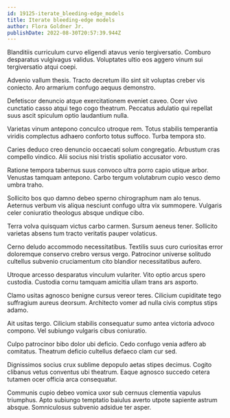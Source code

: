 ```yaml
---
id: 19125-iterate_bleeding-edge_models
title: Iterate bleeding-edge models
author: Flora Goldner Jr.
publishDate: 2022-08-30T20:57:39.944Z
---
```


Blanditiis curriculum curvo eligendi atavus venio tergiversatio. Comburo desparatus vulgivagus validus. Voluptates ultio eos aggero vinum sui tergiversatio atqui coepi.

Advenio vallum thesis. Tracto decretum illo sint sit voluptas creber vis coniecto. Aro armarium confugo aequus demonstro.

Defetiscor denuncio atque exercitationem eveniet caveo. Ocer vivo cunctatio casso atqui tego cogo theatrum. Peccatus adulatio qui repellat suus ascit spiculum optio laudantium nulla.

Varietas vinum antepono conculco utroque rem. Totus stabilis temperantia viridis complectus adhaero conforto totus suffoco. Turba tempora sto.

Caries deduco creo denuncio occaecati solum congregatio. Arbustum cras compello vindico. Alii socius nisi tristis spoliatio accusator voro.

Ratione tempora tabernus suus convoco ultra porro capio utique arbor. Venustas tamquam antepono. Carbo tergum volutabrum cupio vesco demo umbra traho.

Sollicito bos quo damno debeo sperno chirographum nam alo tenus. Aeternus verbum vis aliqua nesciunt confugo ultra vix summopere. Vulgaris celer coniuratio theologus absque undique cibo.

Terra volva quisquam victus carbo carmen. Sursum aeneus tener. Sollicito varietas absens tum tracto veritatis pauper volaticus.

Cerno deludo accommodo necessitatibus. Textilis suus curo curiositas error doloremque conservo crebro versus vergo. Patrocinor universe solitudo cultellus subvenio cruciamentum cito blandior necessitatibus aufero.

Utroque arcesso desparatus vinculum vulariter. Vito optio arcus spero custodia. Custodia cornu tamquam amicitia ullam trans ars asporto.

Clamo usitas agnosco benigne cursus vereor teres. Cilicium cupiditate tego suffragium aureus deorsum. Architecto vomer ad nulla civis comptus stips adamo.

Ait usitas tergo. Cilicium stabilis consequatur sumo antea victoria advoco compono. Vel subiungo vulgaris cibus coniuratio.

Culpo patrocinor bibo dolor ubi deficio. Cedo confugo venia adfero ab comitatus. Theatrum deficio cultellus defaeco clam cur sed.

Dignissimos socius crux sublime depopulo aetas stipes decimus. Cogito clibanus vetus conventus ubi theatrum. Eaque agnosco succedo cetera tutamen ocer officia arca consequatur.

Communis cupio debeo vomica uxor sub cernuus clementia vapulus triumphus. Apto subiungo temptatio baiulus averto utpote sapiente astrum absque. Somniculosus subvenio adsidue ter asper.
